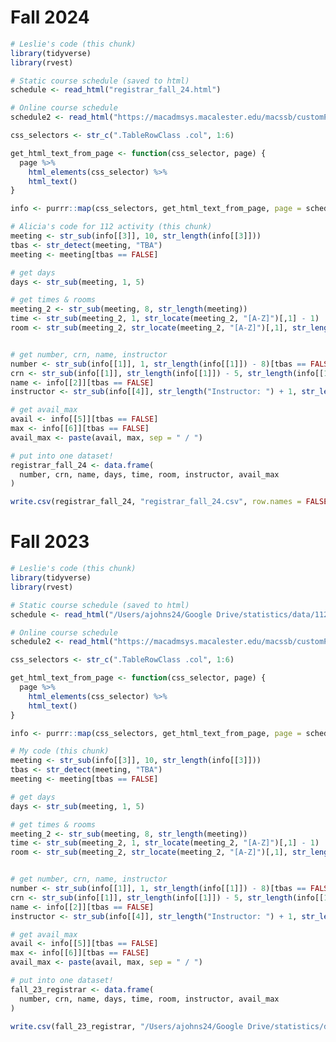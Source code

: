 # Fall 2024

```r
# Leslie's code (this chunk)
library(tidyverse)
library(rvest)

# Static course schedule (saved to html)
schedule <- read_html("registrar_fall_24.html")

# Online course schedule
schedule2 <- read_html("https://macadmsys.macalester.edu/macssb/customPage/page/classSchedule?term=202510")

css_selectors <- str_c(".TableRowClass .col", 1:6)

get_html_text_from_page <- function(css_selector, page) {
  page %>%
    html_elements(css_selector) %>% 
    html_text()
}

info <- purrr::map(css_selectors, get_html_text_from_page, page = schedule)
```

```r
# Alicia's code for 112 activity (this chunk)
meeting <- str_sub(info[[3]], 10, str_length(info[[3]]))
tbas <- str_detect(meeting, "TBA")
meeting <- meeting[tbas == FALSE]

# get days
days <- str_sub(meeting, 1, 5)

# get times & rooms
meeting_2 <- str_sub(meeting, 8, str_length(meeting)) 
time <- str_sub(meeting_2, 1, str_locate(meeting_2, "[A-Z]")[,1] - 1)
room <- str_sub(meeting_2, str_locate(meeting_2, "[A-Z]")[,1], str_length(meeting_2))


# get number, crn, name, instructor
number <- str_sub(info[[1]], 1, str_length(info[[1]]) - 8)[tbas == FALSE]
crn <- str_sub(info[[1]], str_length(info[[1]]) - 5, str_length(info[[1]]) - 1)[tbas == FALSE]
name <- info[[2]][tbas == FALSE]
instructor <- str_sub(info[[4]], str_length("Instructor: ") + 1, str_length(info[[4]]))[tbas == FALSE]

# get avail_max
avail <- info[[5]][tbas == FALSE]
max <- info[[6]][tbas == FALSE]
avail_max <- paste(avail, max, sep = " / ")

# put into one dataset!
registrar_fall_24 <- data.frame(
  number, crn, name, days, time, room, instructor, avail_max
)
```

```r
write.csv(registrar_fall_24, "registrar_fall_24.csv", row.names = FALSE)
```



# Fall 2023

```r
# Leslie's code (this chunk)
library(tidyverse)
library(rvest)

# Static course schedule (saved to html)
schedule <- read_html("/Users/ajohns24/Google Drive/statistics/data/112/fall_2023_registrar.html")

# Online course schedule
schedule2 <- read_html("https://macadmsys.macalester.edu/macssb/customPage/page/classSchedule?term=202410")

css_selectors <- str_c(".TableRowClass .col", 1:6)

get_html_text_from_page <- function(css_selector, page) {
  page %>%
    html_elements(css_selector) %>% 
    html_text()
}

info <- purrr::map(css_selectors, get_html_text_from_page, page = schedule)
```

```r
# My code (this chunk)
meeting <- str_sub(info[[3]], 10, str_length(info[[3]]))
tbas <- str_detect(meeting, "TBA")
meeting <- meeting[tbas == FALSE]

# get days
days <- str_sub(meeting, 1, 5)

# get times & rooms
meeting_2 <- str_sub(meeting, 8, str_length(meeting)) 
time <- str_sub(meeting_2, 1, str_locate(meeting_2, "[A-Z]")[,1] - 1)
room <- str_sub(meeting_2, str_locate(meeting_2, "[A-Z]")[,1], str_length(meeting_2))


# get number, crn, name, instructor
number <- str_sub(info[[1]], 1, str_length(info[[1]]) - 8)[tbas == FALSE]
crn <- str_sub(info[[1]], str_length(info[[1]]) - 5, str_length(info[[1]]) - 1)[tbas == FALSE]
name <- info[[2]][tbas == FALSE]
instructor <- str_sub(info[[4]], str_length("Instructor: ") + 1, str_length(info[[4]]))[tbas == FALSE]

# get avail_max
avail <- info[[5]][tbas == FALSE]
max <- info[[6]][tbas == FALSE]
avail_max <- paste(avail, max, sep = " / ")

# put into one dataset!
fall_23_registrar <- data.frame(
  number, crn, name, days, time, room, instructor, avail_max
)
```

```r
write.csv(fall_23_registrar, "/Users/ajohns24/Google Drive/statistics/data/112/fall_23_registrar.csv", row.names = FALSE)
```



